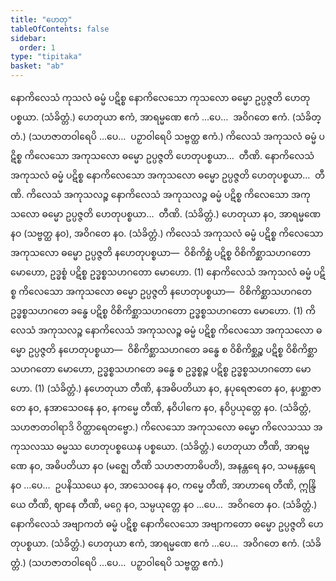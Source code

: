 ```yaml
---
title: "ဟေတု"
tableOfContents: false
sidebar:
  order: 1
type: "tipitaka"
basket: "ab"
---
```



<DynamicBreadcrumb />

<Division number="1">

<Paragraph number="2302">
နောကိလေသံ ကုသလံ ဓမ္မံ ပဋိစ္စ နောကိလေသော ကုသလော ဓမ္မော ဥပ္ပဇ္ဇတိ ဟေတုပစ္စယာ. (သံခိတ္တံ.)
</Paragraph>

<Paragraph number="2303">
ဟေတုယာ ဧကံ, အာရမ္မဏေ ဧကံ …ပေ…  အဝိဂတေ ဧကံ. (သံခိတ္တံ.)
</Paragraph>

<Paragraph number="2304">
(သဟဇာတဝါရေပိ …ပေ…  ပဉှာဝါရေပိ သဗ္ဗတ္ထ ဧကံ.)
</Paragraph>

</Division>
<Division number="2">

<Paragraph number="2305">
ကိလေသံ အကုသလံ ဓမ္မံ ပဋိစ္စ ကိလေသော အကုသလော ဓမ္မော ဥပ္ပဇ္ဇတိ ဟေတုပစ္စယာ…  တီဏိ.
</Paragraph>

<Paragraph number="2306">
နောကိလေသံ အကုသလံ ဓမ္မံ ပဋိစ္စ နောကိလေသော အကုသလော ဓမ္မော ဥပ္ပဇ္ဇတိ ဟေတုပစ္စယာ…  တီဏိ.
</Paragraph>

<Paragraph number="2307">
ကိလေသံ အကုသလဉ္စ နောကိလေသံ အကုသလဉ္စ ဓမ္မံ ပဋိစ္စ ကိလေသော အကုသလော ဓမ္မော ဥပ္ပဇ္ဇတိ ဟေတုပစ္စယာ…  တီဏိ. (သံခိတ္တံ.)
</Paragraph>

</Division>
<Division number="3">

<Paragraph number="2308">
ဟေတုယာ နဝ, အာရမ္မဏေ နဝ (သဗ္ဗတ္ထ နဝ), အဝိဂတေ နဝ. (သံခိတ္တံ.)
</Paragraph>

</Division>
<Division number="4">

<Paragraph number="2309">
ကိလေသံ အကုသလံ ဓမ္မံ ပဋိစ္စ ကိလေသော အကုသလော ဓမ္မော ဥပ္ပဇ္ဇတိ နဟေတုပစ္စယာ—  ဝိစိကိစ္ဆံ ပဋိစ္စ ဝိစိကိစ္ဆာသဟဂတော မောဟော, ဥဒ္ဓစ္စံ ပဋိစ္စ ဥဒ္ဓစ္စသဟဂတော မောဟော. (1)
</Paragraph>

<Paragraph number="2310">
နောကိလေသံ အကုသလံ ဓမ္မံ ပဋိစ္စ ကိလေသော အကုသလော ဓမ္မော ဥပ္ပဇ္ဇတိ နဟေတုပစ္စယာ—  ဝိစိကိစ္ဆာသဟဂတေ ဥဒ္ဓစ္စသဟဂတေ ခန္ဓေ ပဋိစ္စ ဝိစိကိစ္ဆာသဟဂတော ဥဒ္ဓစ္စသဟဂတော မောဟော. (1)
</Paragraph>

<Paragraph number="2311">
ကိလေသံ အကုသလဉ္စ နောကိလေသံ အကုသလဉ္စ ဓမ္မံ ပဋိစ္စ ကိလေသော အကုသလော ဓမ္မော ဥပ္ပဇ္ဇတိ နဟေတုပစ္စယာ—  ဝိစိကိစ္ဆာသဟဂတေ ခန္ဓေ စ ဝိစိကိစ္ဆဉ္စ ပဋိစ္စ ဝိစိကိစ္ဆာသဟဂတော မောဟော, ဥဒ္ဓစ္စသဟဂတေ ခန္ဓေ စ ဥဒ္ဓစ္စဉ္စ ပဋိစ္စ ဥဒ္ဓစ္စသဟဂတော မောဟော. (1) (သံခိတ္တံ.)
</Paragraph>

</Division>
<Division number="5">

<Paragraph number="2312">
နဟေတုယာ တီဏိ, နအဓိပတိယာ နဝ, နပုရေဇာတေ နဝ, နပစ္ဆာဇာတေ နဝ, နအာသေဝနေ နဝ, နကမ္မေ တီဏိ, နဝိပါကေ နဝ, နဝိပ္ပယုတ္တေ နဝ. (သံခိတ္တံ, သဟဇာတဝါရာဒိ ဝိတ္ထာရေတဗ္ဗော.)
</Paragraph>

</Division>
<Division number="6">

<Paragraph number="2313">
ကိလေသော အကုသလော ဓမ္မော ကိလေသဿ အကုသလဿ ဓမ္မဿ ဟေတုပစ္စယေန ပစ္စယော. (သံခိတ္တံ.)
</Paragraph>

</Division>
<Division number="7">

<Paragraph number="2314">
ဟေတုယာ တီဏိ, အာရမ္မဏေ နဝ, အဓိပတိယာ နဝ (မဇ္ဈေ တီဏိ သဟဇာတာဓိပတိ), အနန္တရေ နဝ, သမနန္တရေ နဝ …ပေ…  ဥပနိဿယေ နဝ, အာသေဝနေ နဝ, ကမ္မေ တီဏိ, အာဟာရေ တီဏိ, ဣန္ဒြိယေ တီဏိ, ဈာနေ တီဏိ, မဂ္ဂေ နဝ, သမ္ပယုတ္တေ နဝ …ပေ…  အဝိဂတေ နဝ. (သံခိတ္တံ.)
</Paragraph>

<Paragraph number="2315">
နောကိလေသံ အဗျာကတံ ဓမ္မံ ပဋိစ္စ နောကိလေသော အဗျာကတော ဓမ္မော ဥပ္ပဇ္ဇတိ ဟေတုပစ္စယာ. (သံခိတ္တံ.)
</Paragraph>

</Division>
<Division number="8">

<Paragraph number="2316">
ဟေတုယာ ဧကံ, အာရမ္မဏေ ဧကံ …ပေ…  အဝိဂတေ ဧကံ. (သံခိတ္တံ.)
</Paragraph>

<Paragraph number="2317">
(သဟဇာတဝါရေပိ …ပေ…  ပဉှာဝါရေပိ သဗ္ဗတ္ထ ဧကံ.)
</Paragraph>
</Division>